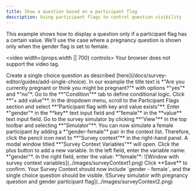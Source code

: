 ```yaml
---
title: Show a question based on a participant flag
description: Using participant flags to control question visibility
---
```


This example shows how to display a question only if a participant flag has a certain value. We’ll use the case where a pregnancy question is shown only when the gender flag is set to female.

<video width={props.width || 700} controls>
  <source src="/videos/part-flag.mp4" type="video/mp4" />
  Your browser does not support the video tag.
</video>

<Steps>
<Step>
Create a single choice question as described [here](/docs/survey-editor/guides/add-single-choice). In our example the title text is *"Are you currently pregnant or think you might be pregnant?"* with options *"yes"* and *"no"*.
</Step>
<Step>
Go to the **"Condition"** tab to define conditional logic. Click **“+ add value”**.
</Step>
  <Step>
In the dropdown menu, scroll to the Participant Flags section and select **“Participant flag with key and value exists"**.
</Step>
<Step>
Enter *"gender"* in the **key** text input field and *"female"* in the **value** text input field.
</Step>
<Step>
Go to the survey simulator by clicking **"View"** in the top toolbar and selecting **"Simulator"**.
</Step>
<Step>
You can now simulate a female participant by adding a *"gender-female"* pair in the context list. Therefore, click the pencil icon next to **"Survey context"** in the right-hand panel. A modal window titled **"Survey Context Variables"** will open.
</Step>
<Step>
Click the plus button to add a new variable.
</Step>
<Step>
In the left field, enter the variable name: *"gender"*.
</Step>
<Step>
In the right field, enter the value: *"female"*: 
![Window with survey context variables](../images/surveyContext1.png)
</Step>
<Step>
Click **Save** to confirm.
</Step>
<Step>
Your Survey Context should now include `gender - female`, and the single choice question should be visible.
![Survey simulator with pregnancy question and gender participant flag](../images/surveyContext2.png)
</Step>
</Steps>
